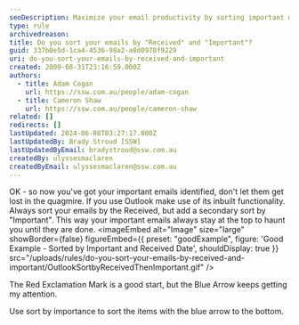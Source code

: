 ```yaml
---
seoDescription: Maximize your email productivity by sorting important messages received at the top with Outlook's built-in functionality.
type: rule
archivedreason:
title: Do you sort your emails by "Received" and "Important"?
guid: 337b0e5d-1ca4-4536-98a2-a8d0978f9229
uri: do-you-sort-your-emails-by-received-and-important
created: 2009-08-31T23:16:59.000Z
authors:
  - title: Adam Cogan
    url: https://ssw.com.au/people/adam-cogan
  - title: Cameron Shaw
    url: https://ssw.com.au/people/cameron-shaw
related: []
redirects: []
lastUpdated: 2024-06-08T03:27:17.000Z
lastUpdatedBy: Brady Stroud [SSW]
lastUpdatedByEmail: bradystroud@ssw.com.au
createdBy: ulyssesmaclaren
createdByEmail: ulyssesmaclaren@ssw.com.au
---
```


OK - so now you've got your important emails identified, don't let them get lost in the quagmire. If you use Outlook make use of its inbuilt functionality. Always sort your emails by the Received, but add a secondary sort by "Important". This way your important emails always stay at the top to haunt you until they are done.
<imageEmbed
  alt="Image"
  size="large"
  showBorder={false}
  figureEmbed={{
    preset: "goodExample",
    figure: 'Good Example - Sorted by Important and Received Date',
    shouldDisplay: true
  }}
  src="/uploads/rules/do-you-sort-your-emails-by-received-and-important/OutlookSortbyReceivedThenImportant.gif"
/>

The Red Exclamation Mark is a good start, but the Blue Arrow keeps getting my attention.

Use sort by importance to sort the items with the blue arrow to the bottom.
